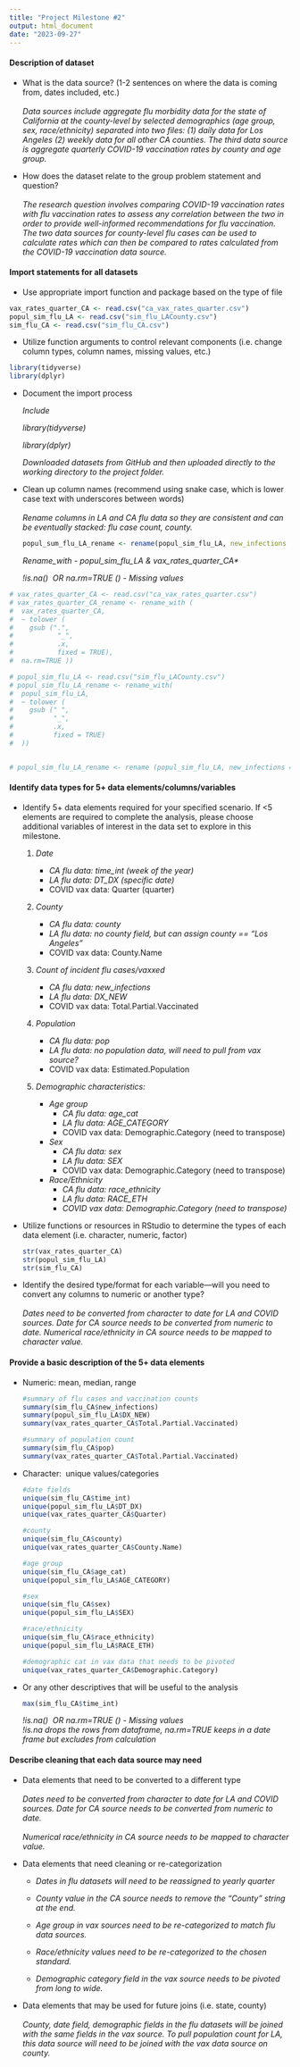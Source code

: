 ```yaml
---
title: "Project Milestone #2"
output: html_document
date: "2023-09-27"
---
```


#### **Description of dataset**

-   What is the data source? (1-2 sentences on where the data is coming from, dates included, etc.)\
    \
    *Data sources include aggregate flu morbidity data for the state of California at the county-level by selected demographics (age group, sex, race/ethnicity) separated into two files: (1) daily data for Los Angeles (2) weekly data for all other CA counties. The third data source is aggregate quarterly COVID-19 vaccination rates by county and age group.*\

-   How does the dataset relate to the group problem statement and question?\
    \
    *The research question involves comparing COVID-19 vaccination rates with flu vaccination rates to assess any correlation between the two in order to provide well-informed recommendations for flu vaccination. The two data sources for county-level flu cases can be used to calculate rates which can then be compared to rates calculated from the COVID-19 vaccination data source.*\

#### **Import statements for all datasets**

-   Use appropriate import function and package based on the type of file

```r

vax_rates_quarter_CA <- read.csv("ca_vax_rates_quarter.csv")
popul_sim_flu_LA <- read.csv("sim_flu_LACounty.csv")
sim_flu_CA <- read.csv("sim_flu_CA.csv")

```

-   Utilize function arguments to control relevant components (i.e. change column types, column names, missing values, etc.)

```r
library(tidyverse)
library(dplyr)
```

-   Document the import process

    *Include*

    *library(tidyverse)*

    *library(dplyr)*

    *Downloaded datasets from GitHub and then uploaded directly to the working directory to the project folder.* 

-   Clean up column names (recommend using snake case, which is lower case text with underscores between words)\
    \
    *Rename columns in LA and CA flu data so they are consistent and can be eventually stacked: flu case count, county.*

    ```r

    popul_sum_flu_LA_rename <- rename(popul_sim_flu_LA, new_infections = DX_NEW)

    ```

    *Rename_with - popul_sim_flu_LA & vax_rates_quarter_CA\**

    *!is.na()  OR na.rm=TRUE () - Missing values*

```r
# vax_rates_quarter_CA <- read.csv("ca_vax_rates_quarter.csv")
# vax_rates_quarter_CA_rename <- rename_with (
#  vax_rates_quarter_CA, 
#  ~ tolower (
#    gsub (".",
#           "_",
#           .x,
#           fixed = TRUE),
#  na.rm=TRUE ))
```

```r
# popul_sim_flu_LA <- read.csv("sim_flu_LACounty.csv")
# popul_sim_flu_LA_rename <- rename_with(
#  popul_sim_flu_LA,
#  ~ tolower (
#    gsub (" ",
#          "_",
#          .x,
#          fixed = TRUE)
#  ))


# popul_sim_flu_LA_rename <- rename (popul_sim_flu_LA, new_infections = DX_NEW)
```

#### **Identify data types for 5+ data elements/columns/variables**

-   Identify 5+ data elements required for your specified scenario. If \<5 elements are required to complete the analysis, please choose additional variables of interest in the data set to explore in this milestone.

    1.  *Date*

        -   *CA flu data: time_int (week of the year)*
        -   *LA flu data: DT_DX (specific date)*
        -   COVID vax data: Quarter (quarter)

    2.  *County*

        -   *CA flu data: county*
        -   *LA flu data: no county field, but can assign county == "Los Angeles"*
        -   COVID vax data: County.Name

    3.  *Count of incident flu cases/vaxxed*

        -   *CA flu data: new_infections*
        -   *LA flu data: DX_NEW*
        -   COVID vax data: Total.Partial.Vaccinated

    4.  *Population*

        -   *CA flu data: pop*
        -   *LA flu data: no population data, will need to pull from vax source?*
        -   COVID vax data: Estimated.Population

    5.  *Demographic characteristics:*

        -   *Age group*
            -   *CA flu data: age_cat*
            -   *LA flu data: AGE_CATEGORY*
            -   COVID vax data: Demographic.Category (need to transpose)\
        -   *Sex*
            -   *CA flu data: sex*
            -   *LA flu data: SEX*
            -   COVID vax data: Demographic.Category (need to transpose)\
        -   *Race/Ethnicity*
            -   *CA flu data: race_ethnicity*
            -   *LA flu data: RACE_ETH*
            -   *COVID vax data: Demographic.Category (need to transpose)*

-   Utilize functions or resources in RStudio to determine the types of each data element (i.e. character, numeric, factor)

    ```r
    str(vax_rates_quarter_CA)
    str(popul_sim_flu_LA)
    str(sim_flu_CA)
    ```

-   Identify the desired type/format for each variable---will you need to convert any columns to numeric or another type?\
    \
    *Dates need to be converted from character to date for LA and COVID sources. Date for CA source needs to be converted from numeric to date. Numerical race/ethnicity in CA source needs to be mapped to character value.* 

#### **Provide a basic description of the 5+ data elements**

-   Numeric: mean, median, range\

    ```r

    #summary of flu cases and vaccination counts
    summary(sim_flu_CA$new_infections)
    summary(popul_sim_flu_LA$DX_NEW)
    summary(vax_rates_quarter_CA$Total.Partial.Vaccinated)

    #summary of population count
    summary(sim_flu_CA$pop)
    summary(vax_rates_quarter_CA$Total.Partial.Vaccinated)

    ```

-   Character:  unique values/categories

    ```r

    #date fields
    unique(sim_flu_CA$time_int)
    unique(popul_sim_flu_LA$DT_DX) 
    unique(vax_rates_quarter_CA$Quarter)

    #county
    unique(sim_flu_CA$county)
    unique(vax_rates_quarter_CA$County.Name)

    #age group
    unique(sim_flu_CA$age_cat)
    unique(popul_sim_flu_LA$AGE_CATEGORY)

    #sex
    unique(sim_flu_CA$sex)
    unique(popul_sim_flu_LA$SEX)

    #race/ethnicity
    unique(sim_flu_CA$race_ethnicity)
    unique(popul_sim_flu_LA$RACE_ETH)

    #demographic cat in vax data that needs to be pivoted
    unique(vax_rates_quarter_CA$Demographic.Category)

    ```

-   Or any other descriptives that will be useful to the analysis

    ```r

    max(sim_flu_CA$time_int) 

    ```

    *!is.na()  OR na.rm=TRUE () - Missing values\
    !is.na drops the rows from dataframe, na.rm=TRUE keeps in a date frame but excludes from calculation*

#### **Describe cleaning that each data source may need**

-   Data elements that need to be converted to a different type\
    \
    *Dates need to be converted from character to date for LA and COVID sources. Date for CA source needs to be converted from numeric to date.\
    \
    Numerical race/ethnicity in CA source needs to be mapped to character value.*\

-   Data elements that need cleaning or re-categorization

    -   *Dates in flu datasets will need to be reassigned to yearly quarter*

    -   *County value in the CA source needs to remove the "County" string at the end.*

    -   *Age group in vax sources need to be re-categorized to match flu data sources.*

    -   *Race/ethnicity values need to be re-categorized to the chosen standard.*

    -   *Demographic category field in the vax source needs to be pivoted from long to wide.*\

-   Data elements that may be used for future joins (i.e. state, county)\
    \
    *County, date field, demographic fields in the flu datasets will be joined with the same fields in the vax source. To pull population count for LA, this data source will need to be joined with the vax data source on county.* 
